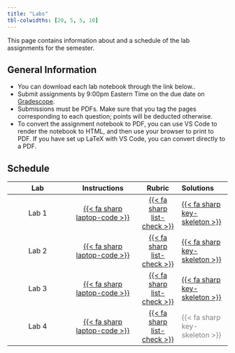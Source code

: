 ```yaml
---
title: "Labs"
tbl-colwidths: [20, 5, 5, 10]
---
```


This page contains information about and a schedule of the lab assignments for the semester.

## General Information

- You can download each lab notebook through the link below..
- Submit assignments by 9:00pm Eastern Time on the due date on [Gradescope](https://gradescope.com).
- Submissions must be PDFs. Make sure that you tag the pages corresponding to each question; points will be deducted otherwise.
- To convert the assignment notebook to PDF, you can use VS Code to render the notebook to HTML, and then use your browser to print to PDF. If you have set up LaTeX with VS Code, you can convert directly to a PDF.

## Schedule

| Lab | Instructions | Rubric | Solutions | Due Date |
|:----------:|:------------:|:------:|:---------|
| Lab 1 | [{{< fa sharp laptop-code >}}](labs/lab01/lab01.html) | [{{< fa sharp list-check >}}](rubrics/lab01.html) | [{{< fa sharp key-skeleton >}}](solutions/lab01/lab01-solution.html) | Sep 01, 2023 |
| Lab 2 | [{{< fa sharp laptop-code >}}](labs/lab02/lab02.html) | [{{< fa sharp list-check >}}](rubrics/lab02.html) | [{{< fa sharp key-skeleton >}}](solutions/lab02/lab02-solution.html) | Sep 22, 2023 |
| Lab 3 | [{{< fa sharp laptop-code >}}](labs/lab03/lab03.html) | [{{< fa sharp list-check >}}](rubrics/lab03.html) | [{{< fa sharp key-skeleton >}}](solutions/lab03/lab03-solution.html) | Oct 13, 2023 |
| Lab 4 | [{{< fa sharp laptop-code >}}](labs/lab04/lab04.html) | [{{< fa sharp list-check >}}](rubrics/lab04.html) | [{{< fa sharp key-skeleton >}}]{style="color:grey"} | Nov 17, 2023 |



